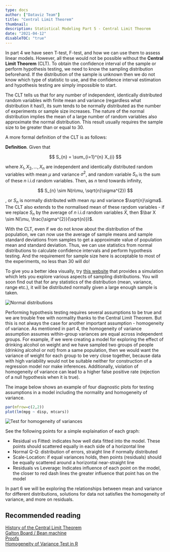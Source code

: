 ```yaml
---
type: docs
author: ["Dataviz Team"]
title: "Central Limit Theorem"
thumbnail: 
description: Statistical Modeling Part 5 - Central Limit Theorem
date: "2021-04-12"
disableTOC: "true"
---  
```




In <Link to="/docs/07/04/2021/LearningPath-Statistical-Modeling-4">part 4</Link> we have seen T-test, F-test, and how we can use them to assess linear models. However, all these would not be possible without the **Central Limit Theorem** (CLT). To obtain the confidence interval of the sample or perform hypothesis testing, we need to know the sampling distribution beforehand. If the distribution of the sample is unknown then we do not know which type of statistic to use, and the confidence interval estimation and hypothesis testing are simply impossible to start.  
 
The CLT tells us that for any number of independent, identically distributed random variables with finite mean and variance (regardless what distribution it has!), its sum tends to be normally distributed as the number of experiments or sample size increases. The nature of the normal distribution implies the mean of a large number of random variables also approximate the normal distribution. This result usually requires the sample size to be greater than or equal to 30.  
  
  
A more formal definition of the CLT is as follows:  

**Definition**. Given that 

$$
S_{n} = \sum_{i=1}^{n} X_{i}
$$

where $X_{1}, X_{2}, ..., X_{n}$ are independent and identically distributed random variables with mean $\mu$ and variance $\sigma^{2}$, and random variable $S_{n}$ is the sum of these $n$ i.i.d random variables. Then, as $n$ tend towards infinity, 

$$
S_{n} \sim N(n\mu, \sqrt{n}\sigma^{2})
$$

, or $S_{n}$ is normally distributed with mean $n\mu$ and variance $\sqrt{n}\sigma$. The CLT also extends to the normalised mean of these random variables - if we replace $S_{n}$ by the average of $n$ i.i.d random variables $\bar X$, then $\bar X \sim N(\mu, \frac{\sigma^{2}}{\sqrt{n}})$.

With the CLT, even if we do not know about the distribution of the population, we can now use the average of sample means and sample standard deviations from samples to get a approximate value of population mean and standard deviation. Thus, we can use statistics from normal distributions to calculate confidence intervals and perform hypothesis testing. And the requirement for sample size here is acceptable to most of the experiments, no less than 30 will do!  
 
To give you a better idea visually, try [this website](http://onlinestatbook.com/stat_sim/sampling_dist/) that provides a simulation which lets you explore various aspects of sampling distributions. You will soon find out that for any statistics of the distribution (mean, variance, range etc.), it will be distributed normally given a large enough sample is taken.  

![Normal distributions](normal.png)

Performing hypothesis testing requires several assumptions to be true and we are trouble free with normality thanks to the Central Limit Theorem. But this is not always the case for another important assumption - homogeneity of variance. As mentioned in part 4, the homogeneity of variance assumption assumes within-group variances are equal across independent groups. For example, if we were creating a model for exploring the effect of drinking alcohol on weight and we have sampled two groups of people (drinking alcohol or not) from a same population, then we would want the variance of weight for each group to be very close together, because data with high variability would not be suitable neither for construction of a regression model nor make inferences. Additionally, violation of homogeneity of variance can lead to a higher false positive rate (rejection of a null hypothesis when it is true).  

The image below shows an example of four diagnostic plots for testing assumptions in a model including the normality and homogeneity of variance.


```r
par(mfrow=c(2,2))
plot(lm(mpg ~ disp, mtcars))
```

![Test for homogeneity of variances](testForVar.png)

See the following points for a simple explaination of each graph:
- Residual vs Fitted: indicates how well data fitted into the model. These points should scattered equally in each side of a horizontal line 
- Normal Q-Q: distribution of errors, straight line if normally distributed
- Scale-Location: if equal variances holds, then points (residuals) should be equally scattered around a horizontal near-straight line
- Residuals vs Leverage: Indicates influence of each point on the model, the closer to red dash lines the greater influence that point has on the model  

In part 6 we will be exploring the relationships between mean and variance for different distributions, solutions for data not satisfies the homogeneity of variance, and more on residuals.


## Recommended reading
[History of the Central Limit Theorem](https://en.wikipedia.org/wiki/Central_limit_theorem#History)  
[Galton Board / Bean machine](https://en.wikipedia.org/wiki/Bean_machine)  
[Proofs](https://www.cs.toronto.edu/~yuvalf/CLT.pdf)  
[Homogeneity of Variance Test in R](https://www.geeksforgeeks.org/homogeneity-of-variance-test-in-r-programming/)


